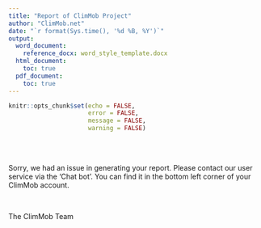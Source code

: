 ```yaml
---
title: "Report of ClimMob Project"
author: "ClimMob.net"
date: "`r format(Sys.time(), '%d %B, %Y')`"
output: 
  word_document:
    reference_docx: word_style_template.docx
  html_document:
    toc: true
  pdf_document:
    toc: true
---
```


```r
knitr::opts_chunk$set(echo = FALSE,
                      error = FALSE,
                      message = FALSE,
                      warning = FALSE)
```

\
\

Sorry, we had an issue in generating your report. Please contact our user service via the 'Chat bot'. You can find it in the bottom left corner of your ClimMob account. 

\

The ClimMob Team




